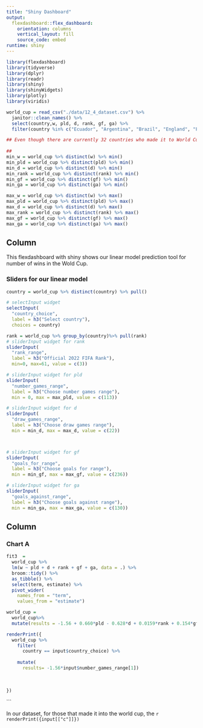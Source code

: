 ```yaml
---
title: "Shiny Dashboard"
output: 
  flexdashboard::flex_dashboard:
    orientation: columns
    vertical_layout: fill
    source_code: embed 
runtime: shiny
---
```


```r
library(flexdashboard)
library(tidyverse)
library(dplyr)
library(readr)
library(shiny)
library(shinyWidgets)
library(plotly)
library(viridis)

```

```r
world_cup = read_csv("./data/12_4_dataset.csv") %>%
  janitor::clean_names() %>%
  select(country,w, pld, d, rank, gf, ga) %>%
  filter(country %in% c("Ecuador", "Argentina", "Brazil", "England", "France", "Spain", "Belgium", "Portugal", "Germany", "Netherlands", "Uruguay",  "Croatia", "Denmark", "Mexico", "United States", "Senegal", "Wales", "Poland", "Australia", "Japan", "Morocco", "Switzerland", "Ghana", "South   Korea","Cameroon", "Serbia", "Canada", "Costa Rica", "Tunisia", "Saudi Arabia", "Iran", "Ecuador")) 

## Even though there are currently 32 countries who made it to World Cup 2022, since this is Qatar's first time at the World Cup it is not in our original data set therefore we only have 31 countries. 
  
##   
min_w = world_cup %>% distinct(w) %>% min()
min_pld = world_cup %>% distinct(pld) %>% min()
min_d = world_cup %>% distinct(d) %>% min()
min_rank = world_cup %>% distinct(rank) %>% min()
min_gf = world_cup %>% distinct(gf) %>% min()
min_ga = world_cup %>% distinct(ga) %>% min()

max_w = world_cup %>% distinct(w) %>% max()
max_pld = world_cup %>% distinct(pld) %>% max()
max_d = world_cup %>% distinct(d) %>% max()
max_rank = world_cup %>% distinct(rank) %>% max()
max_gf = world_cup %>% distinct(gf) %>% max()
max_ga = world_cup %>% distinct(ga) %>% max()
```

Column {.sidebar}
-----------------------------------------------------------------------
This flexdashboard with shiny shows our linear model prediction tool for number of wins
in the Wold Cup. 

###  Sliders for our linear model
```r
country = world_cup %>% distinct(country) %>% pull()

# selectInput widget
selectInput(
  "country_choice", 
  label = h3("Select country"),
  choices = country)

rank = world_cup %>% group_by(country)%>% pull(rank)
# sliderInput widget for rank
sliderInput(
  "rank_range", 
  label = h3("Official 2022 FIFA Rank"), 
  min=0, max=61, value = c(3))

# sliderInput widget for pld
sliderInput(
  "number_games_range", 
  label = h3("Choose number games range"), 
  min = 0, max = max_pld, value = c(113))

# sliderInput widget for d 
sliderInput(
  "draw_games_range", 
  label = h3("Choose draw games range"), 
  min = min_d, max = max_d, value = c(22))



# sliderInput widget for gf
sliderInput(
  "goals_for_range", 
  label = h3("Choose goals for range"), 
  min = min_gf, max = max_gf, value = c(236))

# sliderInput widget for ga 
sliderInput(
  "goals_against_range", 
  label = h3("Choose goals against range"), 
  min = min_ga, max = max_ga, value = c(130))


```

Column 
-----------------------------------------------------------------------

### Chart A

```r
fit3  = 
  world_cup %>%
  lm(w ~ pld + d + rank + gf + ga, data = .) %>%
  broom::tidy() %>%
  as_tibble() %>%
  select(term, estimate) %>%
  pivot_wider(
    names_from = "term", 
    values_from = "estimate")

world_cup = 
  world_cup%>%
  mutate(results = -1.56 + 0.660*pld - 0.628*d + 0.0159*rank + 0.154*gf - 0.224*ga) 

```


```r
 
renderPrint({
  world_cup %>%
    filter(
      country == input$country_choice) %>%
    
    mutate( 
      results= -1.56*input$number_games_range[1])
    
    
   
})
```
```




In our dataset, for those that made it into the world cup, the  `r renderPrint({input[["c"]]})`
